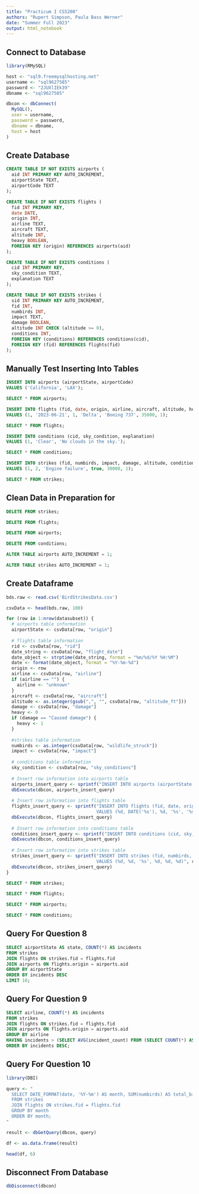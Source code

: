```yaml
---
title: "Practicum I CS5200"
authors: "Rupert Simpson, Paula Bass Werner"
date: "Summer Full 2023"
output: html_notebook
---
```


## Connect to Database

```r
library(RMySQL)

host <- "sql9.freemysqlhosting.net"
username <- "sql9627585"
password <- "2JUXlIEk39"
dbname <- "sql9627585"

dbcon <- dbConnect(
  MySQL(),
  user = username,
  password = password,
  dbname = dbname,
  host = host
)
```

## Create Database

```sql
CREATE TABLE IF NOT EXISTS airports (
  aid INT PRIMARY KEY AUTO_INCREMENT,
  airportState TEXT,
  airportCode TEXT
);
```

```sql
CREATE TABLE IF NOT EXISTS flights (
  fid INT PRIMARY KEY,
  date DATE,
  origin INT,
  airline TEXT,
  aircraft TEXT,
  altitude INT,
  heavy BOOLEAN,
  FOREIGN KEY (origin) REFERENCES airports(aid)
);
```

```sql
CREATE TABLE IF NOT EXISTS conditions (
  cid INT PRIMARY KEY,
  sky_condition TEXT,
  explanation TEXT
);
```

```sql
CREATE TABLE IF NOT EXISTS strikes (
  sid INT PRIMARY KEY AUTO_INCREMENT,
  fid INT,
  numbirds INT,
  impact TEXT,
  damage BOOLEAN,
  altitude INT CHECK (altitude >= 0),
  conditions INT,
  FOREIGN KEY (conditions) REFERENCES conditions(cid),
  FOREIGN KEY (fid) REFERENCES flights(fid)
);
```

## Manually Test Inserting Into Tables

```sql
INSERT INTO airports (airportState, airportCode)
VALUES ('California', 'LAX');
```

```sql
SELECT * FROM airports;
```

```sql
INSERT INTO flights (fid, date, origin, airline, aircraft, altitude, heavy)
VALUES (1, '2023-06-21', 1, 'Delta', 'Boeing 737', 35000, 1);
```

```sql
SELECT * FROM flights;
```

```sql
INSERT INTO conditions (cid, sky_condition, explanation)
VALUES (1, 'Clear', 'No clouds in the sky.');
```

```sql
SELECT * FROM conditions;
```

```sql
INSERT INTO strikes (fid, numbirds, impact, damage, altitude, conditions)
VALUES (1, 2, 'Engine failure', true, 30000, 1);
```

```sql
SELECT * FROM strikes;
```

## Clean Data in Preparation for 

```sql
DELETE FROM strikes;
```

```sql
DELETE FROM flights;
```

```sql
DELETE FROM airports;
```

```sql
DELETE FROM conditions;
```

```sql
ALTER TABLE airports AUTO_INCREMENT = 1;
```

```sql
ALTER TABLE strikes AUTO_INCREMENT = 1;
```

## Create Dataframe

```r
bds.raw <- read.csv('BirdStrikesData.csv')

csvData <- head(bds.raw, 100)
```

```r
for (row in 1:nrow(datasubset)) {
  # airports table information
  airportState <- csvData[row, "origin"]
  
  # flights table information
  rid <- csvData[row, "rid"]
  date_string <- csvData[row, "flight_date"]
  date_object <- strptime(date_string, format = "%m/%d/%Y %H:%M")
  date <- format(date_object, format = "%Y-%m-%d")
  origin <- row
  airline <- csvData[row, "airline"]
  if (airline == "") {
    airline <- "unknown"
  }
  aircraft <- csvData[row, "aircraft"]
  altitude <- as.integer(gsub(",", "", csvData[row, "altitude_ft"]))
  damage <- csvData[row, "damage"]
  heavy <- 0
  if (damage == "Caused damage") {
    heavy <- 1
  }
  
  #strikes table information
  numbirds <- as.integer(csvData[row, "wildlife_struck"])
  impact <- csvData[row, "impact"]
  
  # conditions table information
  sky_condition <- csvData[row, "sky_conditions"]
  
  # Insert row information into airports table
  airports_insert_query <- sprintf("INSERT INTO airports (airportState) VALUES ('%s')", airportState)
  dbExecute(dbcon, airports_insert_query)
  
  # Insert row information into flights table
  flights_insert_query <- sprintf("INSERT INTO flights (fid, date, origin, airline, aircraft, altitude, heavy) 
                                  VALUES (%d, DATE('%s'), %d, '%s', '%s', %d, %d)", rid, date, origin, airline, aircraft, altitude, heavy)
  dbExecute(dbcon, flights_insert_query)
  
  # Insert row information into conditions table
  conditions_insert_query <- sprintf("INSERT INTO conditions (cid, sky_condition) VALUES (%d, '%s')", rid, sky_condition)
  dbExecute(dbcon, conditions_insert_query)
  
  # Insert row information into strikes table
  strikes_insert_query <- sprintf("INSERT INTO strikes (fid, numbirds, impact, damage, altitude, conditions) 
                                  VALUES (%d, %d, '%s', %d, %d, %d)", rid, numbirds, impact, heavy, altitude, rid)
  dbExecute(dbcon, strikes_insert_query)
}
```

```sql
SELECT * FROM strikes;
```

```sql
SELECT * FROM flights;
```

```sql
SELECT * FROM airports;
```

```sql
SELECT * FROM conditions;
```

## Query For Question 8

```sql
SELECT airportState AS state, COUNT(*) AS incidents
FROM strikes
JOIN flights ON strikes.fid = flights.fid
JOIN airports ON flights.origin = airports.aid
GROUP BY airportState
ORDER BY incidents DESC
LIMIT 10;
```

## Query For Question 9

```sql
SELECT airline, COUNT(*) AS incidents
FROM strikes
JOIN flights ON strikes.fid = flights.fid
JOIN airports ON flights.origin = airports.aid
GROUP BY airline
HAVING incidents > (SELECT AVG(incident_count) FROM (SELECT COUNT(*) AS incident_count FROM strikes JOIN flights ON strikes.fid = flights.fid GROUP BY airline) AS avg_counts)
ORDER BY incidents DESC;
```

## Query For Question 10

```r
library(DBI)

query <- "
  SELECT DATE_FORMAT(date, '%Y-%m') AS month, SUM(numbirds) AS total_birds
  FROM strikes
  JOIN flights ON strikes.fid = flights.fid
  GROUP BY month
  ORDER BY month;
"

result <- dbGetQuery(dbcon, query)

df <- as.data.frame(result)

head(df, 6)
```

## Disconnect From Database

```r
dbDisconnect(dbcon)
```